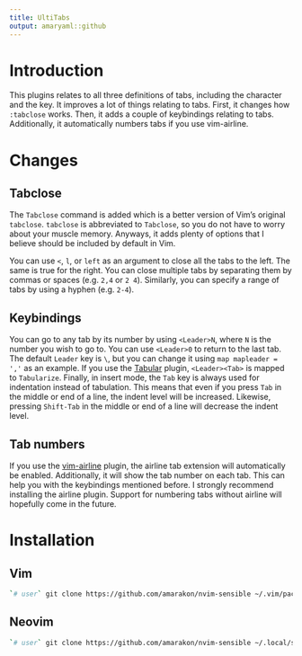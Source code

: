 ```yaml
---
title: UltiTabs
output: amaryaml::github
---
```


# Introduction

This plugins relates to all three definitions of tabs, including the character
and the key.
It improves a lot of things relating to tabs.
First, it changes how `:tabclose` works.
Then, it adds a couple of keybindings relating to tabs.
Additionally, it automatically numbers tabs if you use vim-airline.

# Changes

## Tabclose

The `Tabclose` command is added which is a better version of Vim's original
`tabclose`.
`tabclose` is abbreviated to `Tabclose`, so you do not have to worry about your
muscle memory.
Anyways, it adds plenty of options that I believe should be included by default
in Vim.

You can use `<`, `l`, or `left` as an argument to close all the tabs to the
left.
The same is true for the right.
You can close multiple tabs by separating them by commas or spaces (e.g. `2,4`
or `2 4`).
Similarly, you can specify a range of tabs by using a hyphen (e.g. `2-4`).

## Keybindings

You can go to any tab by its number by using `<Leader>N`, where `N` is the
number you wish to go to.
You can use `<Leader>0` to return to the last tab.
The default `Leader` key is `\`, but you can change it using
`map mapleader = ','` as an example.
If you use the [Tabular](https://github.com/godlygeek/tabular) plugin,
`<Leader><Tab>` is mapped to `Tabularize`.
Finally, in insert mode, the `Tab` key is always used for indentation instead of
tabulation.
This means that even if you press `Tab` in the middle or end of a line, the
indent level will be increased.
Likewise, pressing `Shift-Tab` in the middle or end of a line will decrease the
indent level.

## Tab numbers

If you use the [vim-airline](https://github.com/vim-airline/vim-airline) plugin,
the airline tab extension will automatically be enabled.
Additionally, it will show the tab number on each tab.
This can help you with  the keybindings mentioned before.
I strongly recommend installing the airline plugin.
Support for numbering tabs without airline will hopefully come in the future.

# Installation

## Vim

```sh
`# user` git clone https://github.com/amarakon/nvim-sensible ~/.vim/pack/vendor/start/nvim-sensible
```

## Neovim

```sh
`# user` git clone https://github.com/amarakon/nvim-sensible ~/.local/share/nvim/site/pack/default/start/nvim-sensible
```
